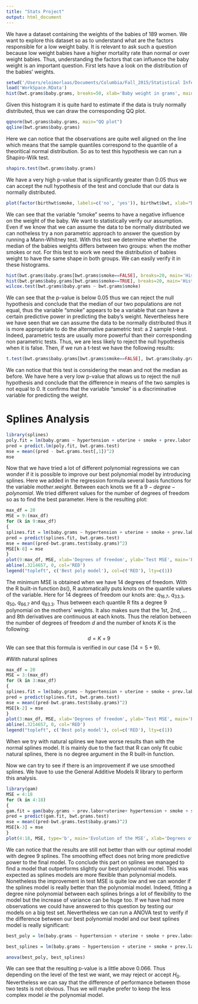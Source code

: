 ```yaml
---
title: "Stats Project"
output: html_document
---
```


\section*{Non parametric analysis}

We have a dataset containing the weights of the babies of 189 women. We want to explore this dataset so as to understand what are the factors responsible for a low weight baby. It is relevant to ask such a question because low weight babies have a higher mortality rate than normal or over weight babies. Thus, understanding the factors that can influence the baby weight is an important question. 
First lets have a look on the distribution of the babies' weights.

```r
setwd('/Users/eloimorlaas/Documents/Columbia/Fall_2015/Statistical Inference & Modeling/project')
load('WorkSpace.RData')
hist(bwt.grams$baby.grams, breaks=50, xlab='Baby weight in grams', main = 'Histogram of the babies weight')
```

Given this histogram it is quite hard to estimate if the data is truly normally distributed, thus we can draw the corresponding QQ plot.

```r
qqnorm(bwt.grams$baby.grams, main="QQ plot")
qqline(bwt.grams$baby.grams)
```

Here we can notice that the observations are quite well aligned on the line which means that the sample quantiles correspond to the quantile of a theoritical normal distribution. So as to test this hypothesis we can run a Shapiro-Wilk test.

```r
shapiro.test(bwt.grams$baby.grams)
```
We have a very high p-value that is significantly greater than 0.05 thus we can accept the null hypothesis of the test and conclude that our data is normally distributed.

```r
plot(factor(birthwt$smoke, labels=c('no', 'yes')), birthwt$bwt, xlab="Does the mother smoke ?", ylab="Babies weights")
```

We can see that the variable "smoke" seems to have a negative influence on the weight of the baby. We want to statistically verify our assumption. Even if we know that we can assume the data to be normally distributed we can notheless try a non parametric approach to answer the question by running a Mann-Whitney test. With this test we determine whether the median of the babies weights differs between two groups: when the mother smokes or not. For this test to work we need the distribution of babies weight to have the same shape in both groups. We can easily verify it in these histograms.

```r
hist(bwt.grams$baby.grams[bwt.grams$smoke==FALSE], breaks=20, main='Histogram non smoker', xlab="Babies weights")
hist(bwt.grams$baby.grams[bwt.grams$smoke==TRUE], breaks=20, main='Histogram smokers', xlab='Babies weights')
wilcox.test(bwt.grams$baby.grams ~ bwt.grams$smoke)
```

We can see that the p-value is below 0.05 thus we can reject the null hypothesis and conclude that the median of our two populations are not equal, thus the variable "smoke" appears to be a variable that can have a certain predictive power in predicting the baby's weight. Nevertheless here we have seen that we can assume the data to be normally distributed thus it is more appropriate to do the alternative parametric test: a 2 sample t-test. Indeed, parametric tests are usually more powerful than their corresponding non parametric tests. Thus, we are less likely to reject the null hypothesis when it is false. Then, if we run a t-test we have the following results:

```r
t.test(bwt.grams$baby.grams[bwt.grams$smoke==FALSE], bwt.grams$baby.grams[bwt.grams$smoke==TRUE])
```
We can notice that this test is considering the mean and not the median as before. We have here a very low p-value that allows us to reject the null hypothesis and conclude that the difference in means of the two samples is not equal to 0. It confirms that the variable "smoke" is a discriminative variable for predicting the weight. 


# Splines Analysis
```r
library(splines)
poly.fit = lm(baby.grams ~ hypertension + uterine + smoke + prev.labor + poly(mother.age, 2) + poly(mother.weight, 9), data=bwt.grams.train)
pred = predict.lm(poly.fit, bwt.grams.test)
mse = mean((pred - bwt.grams.test[,1])^2)
mse
```

Now that we have tried a lot of different polynomial regressions we can wonder if it is possible to improve our best polynomial model by introducing splines. Here we added in the regression formula several basis functions for the variable $mother.weight$. Between each knots we fit a $9-degree-polynomial$. We tried different values for the number of degrees of freedom so as to find the best parameter. Here is the resulting plot:


```r
max_df = 20
MSE = 9:(max_df)
for (k in 9:max_df)
{
splines.fit = lm(baby.grams ~ hypertension + uterine + smoke + prev.labor + bs(mother.weight, df=k, degree=9) + poly(mother.age, 2), data=bwt.grams.train)
pred = predict(splines.fit, bwt.grams.test)
mse = mean((pred-bwt.grams.test$baby.grams)^2)
MSE[k-8] = mse
}
plot(9:max_df, MSE, xlab='Degrees of freedom', ylab='Test MSE', main='Evolution of the test MSE with the number of degrees of freedom', type='b')
abline(.3214657, 0, col='RED')
legend("topleft", c('Best poly model'), col=c('RED'), lty=c(1))
```

The minimum MSE is obtained when we have 14 degrees of freedom. With the R built-in function $bs()$, R automatically puts knots on the quantile values of the variable. Here for 14 degrees of freedom our knots are: $q_{16.7}$, $q_{33.3}$, $q_{50}$, $q_{66.7}$ and $q_{83.3}$. Thus between each quantile R fits a degree 9 polynomial on the mothers' weights. It also makes sure that the 1st, 2nd, ... and 8th derivatives are continuous at each knots. Thus the relation between the number of degrees of freedom $d$ and the number of knots $K$ is the following: $$d = K + 9$$ We can see that this formula is verified in our case ($14 = 5 + 9$). 



#With natural splines
```r
max_df = 20
MSE = 3:(max_df)
for (k in 3:max_df)
{
splines.fit = lm(baby.grams ~ hypertension + uterine + smoke + prev.labor + ns(mother.weight, df=k) + poly(mother.age, 2), data=bwt.grams.train)
pred = predict(splines.fit, bwt.grams.test)
mse = mean((pred-bwt.grams.test$baby.grams)^2)
MSE[k-2] = mse
}
plot(3:max_df, MSE, xlab='Degrees of freedom', ylab='Test MSE', main='Evolution of the test MSE withs the number of degrees of freedom', type='b', ylim=c(0.3,0.45))
abline(.3214657, 0, col='RED')
legend("topleft", c('Best poly model'), col=c('RED'), lty=c(1))
```

When we try with natural splines we have worse results than with the normal splines model. It is mainly due to the fact that R can only fit cubic natural splines, there is no degree argument in the R built-in function.

Now we can try to see if there is an improvement if we use smoothed splines. We have to use the General Additive Models R library to perform this analysis.

```r
library(gam)
MSE = 4:18
for (k in 4:18)
{
gam.fit = gam(baby.grams ~ prev.labor+uterine+ hypertension + smoke + s(mother.weight, k) + poly(mother.age, 2), data=bwt.grams.train)
pred = predict(gam.fit, bwt.grams.test)
mse = mean((pred-bwt.grams.test$baby.grams)^2)
MSE[k-3] = mse
}
plot(4:18, MSE, type='b', main='Evolution of the MSE', xlab='Degrees of freedom')
```

We can notice that the results are still not better than with our optimal model with degree 9 splines. The smoothing effect does not bring more predictive power to the final model. 
To conclude this part on splines we managed to find a model that outperforms slightly our best polynomial model. This was expected as splines models are more flexible than polynomial models. Nonetheless the improvement in test MSE is quite low and we can wonder if the splines model is really better than the polynomial model. Indeed, fitting a degree nine polynomial between each splines brings a lot of flexibility to the model but the increase of variance can be huge too. If we have had more observations we could have answered to this question by testing our models on a big test set. Nevertheless we can run a ANOVA test to verify if the difference between our best polynomial model and our best splines model is really significant:

```r
best_poly = lm(baby.grams ~ hypertension + uterine + smoke + prev.labor + poly(mother.age, 2) + poly(mother.weight, 9), data=bwt.grams.train)

best_splines = lm(baby.grams ~ hypertension + uterine + smoke + prev.labor + ns(mother.weight, df=14) + poly(mother.age, 2), data=bwt.grams.train)

anova(best_poly, best_splines)
```

We can see that the resulting p-value is a little above $0.066$. Thus depending on the level of the test we want, we may reject or accept $H_0$. Nevertheless we can say that the difference of performance between those two tests is not obvious. Thus we will maybe prefer to keep the less complex model $ie$ the polynomial model.
